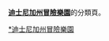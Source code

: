 {{Catnav|迪士尼樂園度假區}}
'''[[迪士尼加州冒險樂園|迪士尼加州冒險樂園]]'''的分類頁。

{{Catmore}}

[[Category:迪士尼樂園度假區|*迪士尼加州冒險樂園]]
